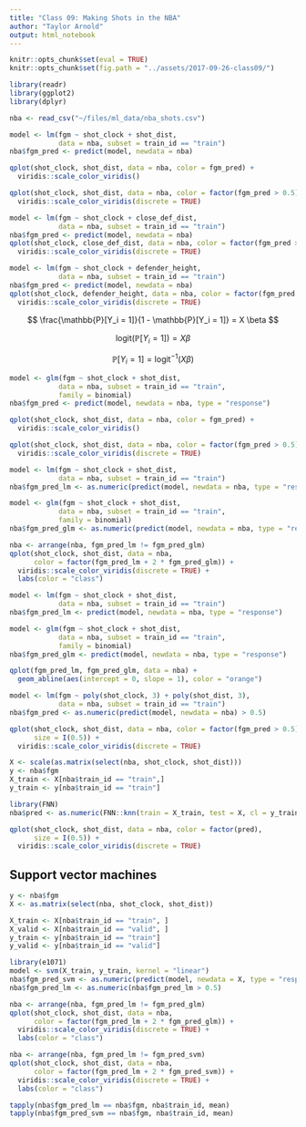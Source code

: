 ```yaml
---
title: "Class 09: Making Shots in the NBA"
author: "Taylor Arnold"
output: html_notebook
---
```


```r
knitr::opts_chunk$set(eval = TRUE)
knitr::opts_chunk$set(fig.path = "../assets/2017-09-26-class09/")
```

```r
library(readr)
library(ggplot2)
library(dplyr)
```


```r
nba <- read_csv("~/files/ml_data/nba_shots.csv")
```


```r
model <- lm(fgm ~ shot_clock + shot_dist,
            data = nba, subset = train_id == "train")
nba$fgm_pred <- predict(model, newdata = nba)
```

```r
qplot(shot_clock, shot_dist, data = nba, color = fgm_pred) +
  viridis::scale_color_viridis()
```



```r
qplot(shot_clock, shot_dist, data = nba, color = factor(fgm_pred > 0.5)) +
  viridis::scale_color_viridis(discrete = TRUE)
```


```r
model <- lm(fgm ~ shot_clock + close_def_dist,
            data = nba, subset = train_id == "train")
nba$fgm_pred <- predict(model, newdata = nba)
qplot(shot_clock, close_def_dist, data = nba, color = factor(fgm_pred > 0.5)) +
  viridis::scale_color_viridis(discrete = TRUE)
```



```r
model <- lm(fgm ~ shot_clock + defender_height,
            data = nba, subset = train_id == "train")
nba$fgm_pred <- predict(model, newdata = nba)
qplot(shot_clock, defender_height, data = nba, color = factor(fgm_pred > 0.5)) +
  viridis::scale_color_viridis(discrete = TRUE)
```


$$ \frac{\mathbb{P}[Y_i = 1]}{1 - \mathbb{P}[Y_i = 1]} = X \beta $$

$$ \text{logit}(\mathbb{P}[Y_i = 1]) = X \beta $$

$$ \mathbb{P}[Y_i = 1] = \text{logit}^{-1} (X \beta) $$



```r
model <- glm(fgm ~ shot_clock + shot_dist,
            data = nba, subset = train_id == "train",
            family = binomial)
nba$fgm_pred <- predict(model, newdata = nba, type = "response")
```


```r
qplot(shot_clock, shot_dist, data = nba, color = fgm_pred) +
  viridis::scale_color_viridis()
```

```r
qplot(shot_clock, shot_dist, data = nba, color = factor(fgm_pred > 0.5)) +
  viridis::scale_color_viridis(discrete = TRUE)
```

```r
model <- lm(fgm ~ shot_clock + shot_dist,
            data = nba, subset = train_id == "train")
nba$fgm_pred_lm <- as.numeric(predict(model, newdata = nba, type = "response") > 0.5)

model <- glm(fgm ~ shot_clock + shot_dist,
            data = nba, subset = train_id == "train",
            family = binomial)
nba$fgm_pred_glm <- as.numeric(predict(model, newdata = nba, type = "response") > 0.5)
```

```r
nba <- arrange(nba, fgm_pred_lm != fgm_pred_glm)
qplot(shot_clock, shot_dist, data = nba,
      color = factor(fgm_pred_lm + 2 * fgm_pred_glm)) +
  viridis::scale_color_viridis(discrete = TRUE) +
  labs(color = "class")
```


```r
model <- lm(fgm ~ shot_clock + shot_dist,
            data = nba, subset = train_id == "train")
nba$fgm_pred_lm <- predict(model, newdata = nba, type = "response")

model <- glm(fgm ~ shot_clock + shot_dist,
            data = nba, subset = train_id == "train",
            family = binomial)
nba$fgm_pred_glm <- predict(model, newdata = nba, type = "response")
```

```r
qplot(fgm_pred_lm, fgm_pred_glm, data = nba) +
  geom_abline(aes(intercept = 0, slope = 1), color = "orange")
```

```r
model <- lm(fgm ~ poly(shot_clock, 3) + poly(shot_dist, 3),
            data = nba, subset = train_id == "train")
nba$fgm_pred <- as.numeric(predict(model, newdata = nba) > 0.5)
```

```r
qplot(shot_clock, shot_dist, data = nba, color = factor(fgm_pred > 0.5),
      size = I(0.5)) +
  viridis::scale_color_viridis(discrete = TRUE)
```



```r
X <- scale(as.matrix(select(nba, shot_clock, shot_dist)))
y <- nba$fgm
X_train <- X[nba$train_id == "train",]
y_train <- y[nba$train_id == "train"]
```

```r
library(FNN)
nba$pred <- as.numeric(FNN::knn(train = X_train, test = X, cl = y_train, k = 200))
```

```r
qplot(shot_clock, shot_dist, data = nba, color = factor(pred),
      size = I(0.5)) +
  viridis::scale_color_viridis(discrete = TRUE)
```

## Support vector machines

```r
y <- nba$fgm
X <- as.matrix(select(nba, shot_clock, shot_dist))

X_train <- X[nba$train_id == "train", ]
X_valid <- X[nba$train_id == "valid", ]
y_train <- y[nba$train_id == "train"]
y_valid <- y[nba$train_id == "valid"]
```

```r
library(e1071)
model <- svm(X_train, y_train, kernel = "linear")
nba$fgm_pred_svm <- as.numeric(predict(model, newdata = X, type = "response") > 0.5)
nba$fgm_pred_lm <- as.numeric(nba$fgm_pred_lm > 0.5)
```

```r
nba <- arrange(nba, fgm_pred_lm != fgm_pred_glm)
qplot(shot_clock, shot_dist, data = nba,
      color = factor(fgm_pred_lm + 2 * fgm_pred_glm)) +
  viridis::scale_color_viridis(discrete = TRUE) +
  labs(color = "class")
```

```r
nba <- arrange(nba, fgm_pred_lm != fgm_pred_svm)
qplot(shot_clock, shot_dist, data = nba,
      color = factor(fgm_pred_lm + 2 * fgm_pred_svm)) +
  viridis::scale_color_viridis(discrete = TRUE) +
  labs(color = "class")
```


```r
tapply(nba$fgm_pred_lm == nba$fgm, nba$train_id, mean)
tapply(nba$fgm_pred_svm == nba$fgm, nba$train_id, mean)
```


